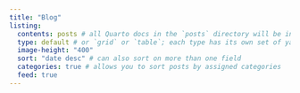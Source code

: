 ```yaml
---
title: "Blog"
listing: 
  contents: posts # all Quarto docs in the `posts` directory will be included on your listing page
  type: default # or `grid` or `table`; each type has its own set of yaml options to include
  image-height: "400"
  sort: "date desc" # can also sort on more than one field
  categories: true # allows you to sort posts by assigned categories 
  feed: true
---
```


